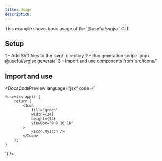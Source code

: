 ```yaml
---
title: Usage
description:
---
```


<DocsTextBlock className="m-b-medium-60">
  This example shows basic usage of the `@usefui/svgjsx` CLI.
</DocsTextBlock>

<DocsSection>

## Setup

<DocsTextBlock>
1 - Add SVG files to the `svg/` directory

</DocsTextBlock>
<DocsTextBlock>
2 - Run generation script: `pnpx @usefui/svgjsx generate`

</DocsTextBlock>
<DocsTextBlock>
3 - Import and use components from `src/icons/`

</DocsTextBlock>

</DocsSection>

## Import and use

<DocsCodePreview language="jsx" code={`

    function App() {
        return (
            <Icon
                fill="green"
                width={24}
                height={24}
                viewBox="0 0 16 16"
            >
                <Icon.MyIcon />
            </Icon>
        );
    }

`} />

<DocsFooter prev="/docs/getting-started" next="/docs/examples" />
